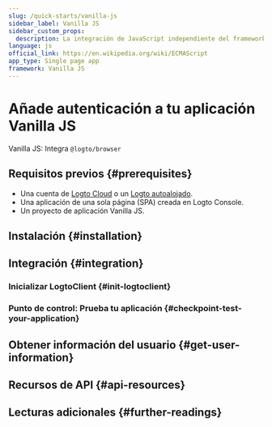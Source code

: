 ```yaml
---
slug: /quick-starts/vanilla-js
sidebar_label: Vanilla JS
sidebar_custom_props:
  description: La integración de JavaScript independiente del framework.
language: js
official_link: https://en.wikipedia.org/wiki/ECMAScript
app_type: Single page app
framework: Vanilla JS
---
```




# Añade autenticación a tu aplicación Vanilla JS

Vanilla JS: Integra `@logto/browser`

<GuideTip />

## Requisitos previos \{#prerequisites}

- Una cuenta de [Logto Cloud](https://cloud.logto.io) o un [Logto autoalojado](/introduction/set-up-logto-oss).
- Una aplicación de una sola página (SPA) creada en Logto Console.
- Un proyecto de aplicación Vanilla JS.

## Instalación \{#installation}

<AddSdk />

## Integración \{#integration}

### Inicializar LogtoClient \{#init-logtoclient}

<InitClient />

<ImplementSignInAndSignOut />

### Punto de control: Prueba tu aplicación \{#checkpoint-test-your-application}

<CheckIntegration />

## Obtener información del usuario \{#get-user-information}

<GetUserInformation />

## Recursos de API \{#api-resources}

<ApiResources />

## Lecturas adicionales \{#further-readings}

<FurtherReadings />
